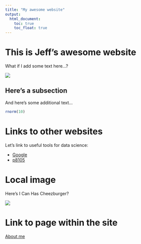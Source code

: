```yaml
---
title: "My awesome website"
output: 
  html_document:
    toc: true
    toc_float: true
---
```


# This is Jeff's awesome website

What if I add some text here...?

![](https://media.giphy.com/media/drXGoW1iudhKw/giphy.gif)

## Here's a subsection

And here's some additional text...

```r
rnorm(10)
```

# Links to other websites

Let's link to useful tools for data science:

* [Google](https://www.google.com)
* [p8105](https://p8105.com/)

# Local image

Here's I Can Has Cheezburger?

![](images/cheezburger.jpg)

# Link to page within the site

[About me](about.html)

